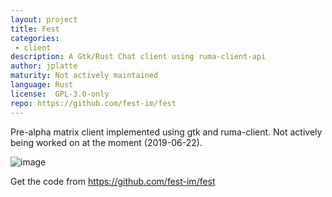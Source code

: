 ```yaml
---
layout: project
title: Fest
categories: 
 - client
description: A Gtk/Rust Chat client using ruma-client-api
author: jplatte
maturity: Not actively maintained
language: Rust
license:  GPL-3.0-only
repo: https://github.com/fest-im/fest
---
```


Pre-alpha matrix client implemented using gtk and ruma-client. Not actively being worked on at the moment (2019-06-22).

![image](https://matrix.org/_matrix/media/v1/download/matrix.org/RUOSrACCnOwQVmlBMnhxKAQb)

Get the code from https://github.com/fest-im/fest


